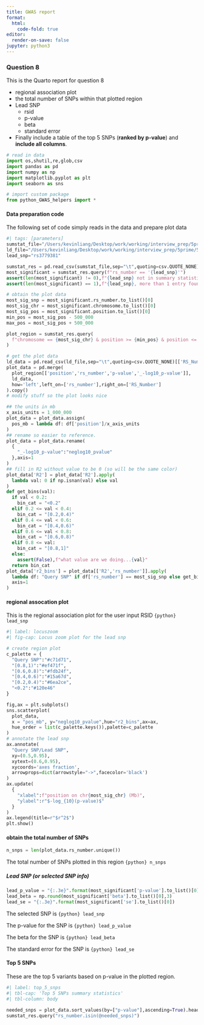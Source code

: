 ```yaml
---
title: GWAS report
format:
  html:
    code-fold: true
editor:
  render-on-save: false
jupyter: python3
---
```


### Question 8

This is the Quarto report for question 8

* regional association plot
* the total number of SNPs within that plotted region
* Lead SNP
  * rsid
  * p-value
  * beta
  * standard error

* Finally include a table of the top 5 SNPs (**ranked by p-value**) and **include all columns**.

```python
# read in data
import os,shutil,re,glob,csv
import pandas as pd
import numpy as np
import matplotlib.pyplot as plt
import seaborn as sns

# import custom package
from python_GWAS_helpers import *
```

#### Data preparation code
The following set of code simply reads in the data and prepare plot data

```python
#| tags: [parameters]
sumstat_file="/Users/kevinliang/Desktop/work/working/interview_prep/5prime/5PrimeSciences_coding_assessments/data/cleaned_sumstats.txt.gz"
ld_file="/Users/kevinliang/Desktop/work/working/interview_prep/5prime/5PrimeSciences_coding_assessments/data/rs3779381_proxy_euro_500kb.txt"
lead_snp="rs3779381"
```

```python
sumstat_res = pd.read_csv(sumstat_file,sep="\t",quoting=csv.QUOTE_NONE)
most_significant = sumstat_res.query(f"rs_number == '{lead_snp}'")
assert(len(most_significant) != 0),f"{lead_snp} not in summary statistic file"
assert(len(most_significant) == 1),f"{lead_snp}, more than 1 entry found"

# obtain the plot data
most_sig_snp = most_significant.rs_number.to_list()[0]
most_sig_chr = most_significant.chromosome.to_list()[0]
most_sig_pos = most_significant.position.to_list()[0]
min_pos = most_sig_pos - 500_000
max_pos = most_sig_pos + 500_000

plot_region = sumstat_res.query(
  f"chromosome == {most_sig_chr} & position >= {min_pos} & position <= {max_pos}"
)

# get the plot data
ld_data = pd.read_csv(ld_file,sep="\t",quoting=csv.QUOTE_NONE)[['RS_Number',"R2"]]
plot_data = pd.merge(
  plot_region[['position','rs_number','p-value','_-log10_p-value']],
  ld_data,
  how='left',left_on=['rs_number'],right_on=['RS_Number']
).copy()
# modify stuff so the plot looks nice

## the units in mb
x_axis_units = 1_000_000
plot_data = plot_data.assign(
  pos_mb = lambda df: df['position']/x_axis_units
)
## rename so easier to reference.
plot_data = plot_data.rename(
  {
    "_-log10_p-value":"neglog10_pvalue"
  },axis=1
)
## fill in R2 without value to be 0 (so will be the same color)
plot_data['R2'] = plot_data['R2'].apply(
  lambda val: 0 if np.isnan(val) else val
)
def get_bins(val):
  if val < 0.2:
    bin_cat = "<0.2"
  elif 0.2 <= val < 0.4:
    bin_cat = "[0.2,0.4)"
  elif 0.4 <= val < 0.6:
    bin_cat = "[0.4,0.6)"
  elif 0.6 <= val < 0.8:
    bin_cat = "[0.6,0.8)"
  elif 0.8 <= val:
    bin_cat = "[0.8,1]"
  else:
    assert(False),f"what value are we doing...{val}"
  return bin_cat
plot_data['r2_bins'] = plot_data[['R2','rs_number']].apply(
  lambda df: "Query SNP" if df['rs_number'] == most_sig_snp else get_bins(df['R2']),
  axis=1
)


```

#### regional assocation plot
This is the regional association plot for the user input RSID `{python} lead_snp`

```python
#| label: locuszoom
#| fig-cap: Locus zoom plot for the lead snp

# create region plot
c_palette = {
  "Query SNP":"#c71d71",
  "[0.8,1)":"#ef471f",
  "[0.6,0.8)":"#fdb24f",
  "[0.4,0.6)":"#15a67d",
  "[0.2,0.4)":"#6ea2ce",
  "<0.2":"#120e46"
}

fig,ax = plt.subplots()
sns.scatterplot(
  plot_data,
  x = "pos_mb", y="neglog10_pvalue",hue="r2_bins",ax=ax,
  hue_order = list(c_palette.keys()),palette=c_palette
)
# annotate the lead snp
ax.annotate(
  "Query SNP/Lead SNP", 
  xy=(0.5,0.95),
  xytext=(0.6,0.95),
  xycoords='axes fraction',
  arrowprops=dict(arrowstyle="->",facecolor='black')
)
ax.update(
  {
    "xlabel":f"position on chr{most_sig_chr} (Mb)",
    "ylabel":r"$-log_{10}(p-value)$"
  }
)
ax.legend(title=r"$r^2$")
plt.show()
```

#### obtain the total number of SNPs
```python
n_snps = len(plot_data.rs_number.unique())
```

The total number of SNPs plotted in this region `{python} n_snps`

##### Lead SNP (or selected SNP info)

```python
lead_p_value = "{:.3e}".format(most_significant['p-value'].to_list()[0])
lead_beta = np.round(most_significant['beta'].to_list()[0],3)
lead_se = "{:.3e}".format(most_significant['se'].to_list()[0])
```

The selected SNP is `{python} lead_snp`

The p-value for the SNP is `{python} lead_p_value`

The beta for the SNP is `{python} lead_beta`

The standard error for the SNP is `{python} lead_se`

#### Top 5 SNPs

These are the top 5 variants based on p-value in the plotted region.

```python
#| label: top_5_snps
#| tbl-cap: 'Top 5 SNPs summary statistics'
#| tbl-column: body

needed_snps = plot_data.sort_values(by=["p-value"],ascending=True).head(n=5).rs_number
sumstat_res.query("rs_number.isin(@needed_snps)")
```